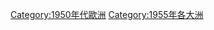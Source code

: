 {{portal|歐洲}}
{{Year by category
| m = 1
| c = 9
| d = 5
| y = 5
| cat = 歐洲
| sortkey = *
| in = 
| parent = 依年份劃分的20世紀歐洲
| subcat=1955年各大洲
}}
{{Commons category|1955 in Europe}}

[[Category:1950年代歐洲|Category:1950年代歐洲]]
[[Category:1955年各大洲|Category:1955年各大洲]]